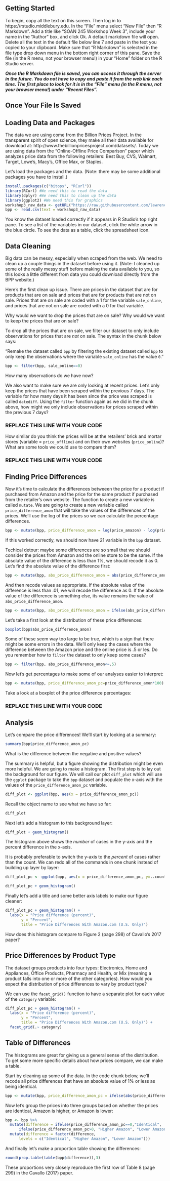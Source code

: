 ## Getting Started

To begin, copy all the text on this screen. Then log in to https://rstudio.middlebury.edu. In the "File" menu select "New File" then "R Markdown". Add a title like "SOAN 245 Workshop Week 3", include your name in the "Author" box, and click Ok. A default markdown file will open. Delete all the text in the default file below line 7 and paste in the text you copied to your clipboard. Make sure that "R Markdown" is selected in the file type drop down menu in the bottom right corner of this pane. Save the file (in the R menu, not your browser menu!) in your "Home" folder on the R Studio server. 

***Once the R Markdown file is saved, you can access it through the server in the future. You do not have to copy and paste it from the web link each time. The first place to look for it is in the "File" menu (in the R menu, not your browser menu!) under "Recent Files".***

## Once Your File Is Saved

## Loading Data and Packages

The data we are using come from the Billion Prices Project. In the transparent spirit of open science, they make all their data available for download at: http://www.thebillionpricesproject.com/datasets/. Today we are using data from the "Online-Offline Price Comparison" paper which analyzes price data from the following retailers: Best Buy, CVS, Walmart, Target, Lowe's, Macy's, Office Max, or Staples. 

Let's load the packages and the data. (Note: there may be some additional packages you have to install.)

```r
install.packages(c("bitops", "RCurl"))
library(RCurl) #We need this to read the data
library(dplyr) #We need this to clean up the data
library(ggplot2) #We need this for graphics
workshop3_raw_data <- getURL("https://raw.githubusercontent.com/lawrence-midd/soan245/master/bpp.csv")
bpp <- read.csv(text = workshop3_raw_data)
```

You know the dataset loaded correctly if it appears in R Studio's top right pane. To see a list of the variables in our dataset, click the white arrow in the blue circle. To see the data as a table, click the spreadsheet icon. 

## Data Cleaning

Big data can be messy, especially when scraped from the web. We need to clean up a couple things in the dataset before using it. (Note: I cleaned up some of the really messy stuff before making the data available to you, so this looks a little different from data you could download directly from the BPP website.)

Here's the first clean up issue. There are prices in the dataset that are for products that are on sale and prices that are for products that are not on sale. Prices that are on sale are coded with a 1 for the variable `sale_online`, and prices that are not on sale are coded with a 0 for that variable. 

Why would we want to drop the prices that are on sale? Why would we want to keep the prices that are on sale?

To drop all the prices that are on sale, we filter our dataset to only include observations for prices that are *not* on sale. The syntax in the chunk below says:

"Remake the dataset called `bpp` by filtering the existing dataset called `bpp` to only keep the observations where the variable `sale_online` has the value `0`."

```r
bpp <- filter(bpp, sale_online==0)
```

How many observations do we have now?

We also want to make sure we are only looking at recent prices. Let's only keep the prices that have been scraped within the previous 7 days. The variable for how many days it has been since the price was scraped is called `datediff`. Using the `filter` function again as we did in the chunk above, how might we only include observations for prices scraped within the previous 7 days?

### REPLACE THIS LINE WITH YOUR CODE ###






How similar do you think the prices will be at the retailers' brick and mortar stores (variable = `price_offline`) and on their own websites (`price_online`)? What are some tools we could use to compare them?

### REPLACE THIS LINE WITH YOUR CODE ###







## Finding Price Differences

Now it's time to calculate the differences betweeen the price for a product if purchased from Amazon and the price for the same product if purchased from the retailer's own website. The function to create a new variable is called `mutate`. We are going to create a new variable called `price_difference_amon` that will take the values of the differences of the prices. We'll use the log of the prices so we can calculate the percentage differences.

```r
bpp <- mutate(bpp, price_difference_amon = log(price_amazon) - log(price_online))
```

If this worked correctly, we should now have 21 variable in the `bpp` dataset.

Techical detour: maybe some differences are so small that we should consider the prices from Amazon and the online store to be the same. If the absolute value of the difference is less than 1%, we should recode it as 0. Let's find the absolute value of the difference first:

```r
bpp <- mutate(bpp, abs_price_difference_amon = abs(price_difference_amon))
```

And then recode values as appropriate. If the absolute value of the difference is less than .01, we will recode the difference as 0. If the absolute value of the difference is something else, its value remains the value of `abs_price_difference_amon`.

```r
bpp <- mutate(bpp, abs_price_difference_amon = ifelse(abs_price_difference_amon<0.01,0,abs_price_difference_amon))
```

Let's take a first look at the distribution of these price differences:

```r
boxplot(bpp$abs_price_difference_amon)
```

Some of these seem way too large to be true, which is a sign that there might be some errors in the data. We'll only keep the cases where the difference between the Amazon price and the online price is .5 or les. Do you remember how to `filter` the dataset to only keep some cases?

```r
bpp <- filter(bpp, abs_price_difference_amon<=.5)
```

Now let's get percentages to make some of our analyses easier to interpret:

```r
bpp <- mutate(bpp, price_difference_amon_pc=price_difference_amon*100)
```

Take a look at a boxplot of the price difference percentages:

### REPLACE THIS LINE WITH YOUR CODE ###





## Analysis

Let's compare the price differences! We'll start by looking at a summary:

```r
summary(bpp$price_difference_amon_pc)
```

What is the difference between the negative and positive values?

The summary is helpful, but a figure showing the distribution might be even more helpful. We are going to make a histogram. The first step is to lay out the background for our figure. We will call our plot `diff_plot` which will use the `ggplot` package to take the `bpp` dataset and populate the x-axis with the values of the `price_difference_amon_pc` variable.

```r
diff_plot <- ggplot(bpp, aes(x = price_difference_amon_pc))
```

Recall the object name to see what we have so far:

```r
diff_plot
```

Next let's add a histogram to this background layer:

```r
diff_plot + geom_histogram()
```

The histogram above shows the *number* of cases in the y-axis and the percent difference in the x-axis.

It is probably preferable to switch the y-axis to the *percent* of cases rather than the count. We can redo all of the commands in one chunk instead of building up layer by layer:

```r
diff_plot_pc <- ggplot(bpp, aes(x = price_difference_amon_pc, y=..count../sum(..count..)))

diff_plot_pc + geom_histogram()
```

Finally let's add a title and some better axis labels to make our figure cleaner:
  
```r

diff_plot_pc + geom_histogram() + 
  labs(x = "Price difference (percent)", 
       y = "Percent", 
       title = "Price Differences With Amazon.com (U.S. Only)")
```

How does this histogram compare to Figure 2 (page 298) of Cavallo's 2017 paper?


## Price Differences by Product Type

The dataset groups products into four types: Electronics, Home and Appliances, Office Products, Pharmacy and Health, or Mix (meaning a product falls into one or more of the other categories). How would you expect the distribution of price differences to vary by product type?

We can use the `facet_grid()` function to have a separate plot for each value of the `category` variable:

```r

diff_plot_pc + geom_histogram() + 
  labs(x = "Price difference (percent)", 
       y = "Percent", 
       title = "Price Differences With Amazon.com (U.S. Only)") +
  facet_grid(.~ category)

```


## Table of Differences

The histograms are great for giving us a general sense of the distribution. To get some more specific details about how prices compare, we can make a table.

Start by cleaning up some of the data. In the code chunk below, we'll recode all price differences that have an absolute value of 1% or less as being identical.

```r
bpp <- mutate(bpp, price_difference_amon_pc = ifelse(abs(price_difference_amon_pc)<=1,0,price_difference_amon_pc))
```

Now let's group the prices into three groups based on whether the prices are identical, Amazon is higher, or Amazon is lower:

```r
bpp <- bpp %>% 
  mutate(difference = ifelse(price_difference_amon_pc==0,"Identical",
      ifelse(price_difference_amon_pc>0, "Higher Amazon", "Lower Amazon"))) %>%
  mutate(difference = factor(difference,
      levels = c("Identical", "Higher Amazon", "Lower Amazon")))
```

And finally let's make a proportion table showing the differences:
  
```r
round(prop.table(table(bpp$difference)),3)
```

These proportions very closely reproduce the first row of Table 8 (page 299) in the Cavallo (2017) paper.
